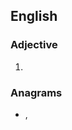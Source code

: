 ==English==

===Adjective===
{{en-adj}}

# {{obsolete spelling of|ready|lang=en}}

===Anagrams===
* {{l|en|aeried}}, {{l|en|dearie}}